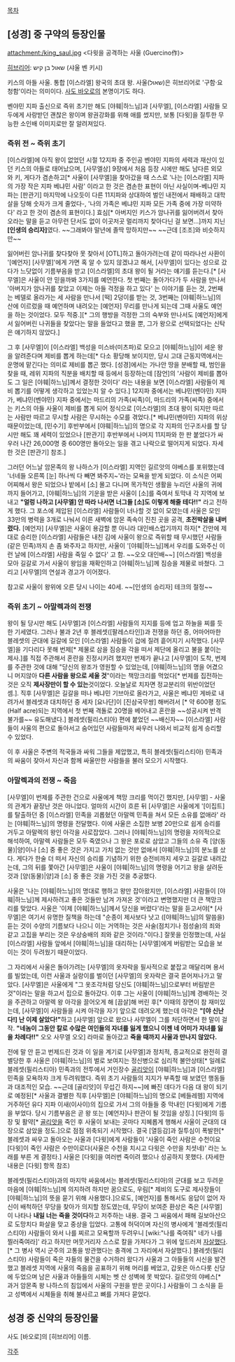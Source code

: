 [[목차]]
== [성경] 중 구약의 등장인물 ==
attachment:/king_saul.jpg
<다윗을 공격하는 사울 (Guercino作)>

[[히브리어]]: שאול בן קיש (샤울 벤 키시)

키스의 아들 사울. 통합 [이스라엘] 왕국의 초대 왕. 사울(שאול)은 히브리어로 '구함·요청함'이라는 의미이다. [[사도 바오로]]의 본명이기도 하다.

벤야민 지파 출신으로 즉위 초기만 해도 [야훼|하느님]과 [사무엘], [이스라엘] 사람들 모두에게 사랑받던 괜찮은 왕이며 왕권강화를 위해 애를 썼지만, 보통 [다윗]을 질투한 무능한 소인배 이미지로만 잘 알려져있다.

=== 즉위 전 ~ 즉위 초기 ===
[이스라엘]에 아직 왕이 없었던 시절 12지파 중 주인공 벤야민 지파의 세력과 재산이 있던 키스의 아들로 태어났으며, [사무엘상] 9장에서 처음 등장 시에만 해도 남다른 외모와 키, 게다가 겸손하고[* 사울이 [사무엘]을 찾아갔을 때 스스로 '나는 [이스라엘] 지파의 가장 작은 지파 베냐민 사람' 이라고 한 것은 겸손한 표현이 아닌 사실이며-베냐민 지파는 [판관기] 마지막에 나오듯이 다른 11지파와 상대하여 벌인 내전에서 패배하고 대학살을 당해 숫자가 크게 줄었다-, '나의 가족은 베냐민 지파 모든 가족 중에 가장 미약하다' 라고 한 것이 겸손의 표현이다.] 효심[* 아버지인 키스가 암나귀를 잃어버려서 찾아오라는 말을 듣고 아무런 단서도 없이 이곳저곳 멀리까지 찾아다닌 걸 보면…]까지 지닌 '''[인생의 승리자]'''였다. ~~그래봐야 말년에 졸딱 망하지만~~ ~~근데 [조조]와 비슷하지만~~ 

잃어버린 암나귀를 찾다찾아 못 찾아서 [OTL]하고 돌아가려는데 같이 따라나선 사환이 '[예언자] [사무엘]'에게 가면 혹 알 수 있지 않겠냐고 해서, [사무엘]이 있다는 성으로 갔다가 느닷없이 기름부음을 받고 [이스라엘]의 초대 왕이 될 거라는 얘기를 듣는다.[* [사무엘]은 사울이 안 믿을까봐 3가지를 예언한다. 첫 번째는 돌아가다가 두 사람을 만나서 '아버지가 암나귀를 찾았고 이제는 아들 걱정을 하고 있다' 는 이야기를 듣는 것, 2번째는 베델로 올라가는 세 사람을 만나서 [떡] 2덩이를 받는 것, 3번째는 [야훼|하느님]의 산에 이르렀을 때 예언하며 내려오는 [예언자] 무리를 만나게 되는데 그때 사울도 예언을 하는 것이었다. 모두 적중.][* 그의 행방을 걱정한 그의 숙부와 만나서도 [예언자]에게서 잃어버린 나귀들을 찾았다는 말을 들었다고 했을 뿐, 그가 왕으로 선택되었다는 신탁은 얘기하지 않았다.] 

그 후 [사무엘]이 [이스라엘] 백성을 미스바(미츠파)로 모으고 [야훼|하느님]이 세운 왕을 알려준다며 제비를 뽑게 하는데[* 다소 황당해 보이지만, 당시 고대 근동지역에서는 운명에 맡긴다는 의미로 제비를 뽑곤 했다. [성경]에서는 가나안 땅을 분배할 때, 범인을 찾을 때, 레위 지파의 직분을 배치할 때 등에서 등장하는데 [잠언]의 '사람이 제비를 뽑아도 그 일은 [야훼|하느님]께서 결정한 것이다' 라는 내용을 보면 [이스라엘] 사람들이 제비 뽑기를 어떻게 생각하고 있었는지 알 수 있다.] 12지파 중에서는 베냐민(벤야민) 지파가, 베냐민(벤야민) 지파 중에서는 마드리의 가족(씨족)이, 마드리의 가족(씨족) 중에서는 키스의 아들 사울이 제비를 뽑게 되어 정식으로 [이스라엘]의 초대 왕이 되지만 따르는 사람만 따르고 무시할 사람은 무시하는 수모를 겪었다.[* 베냐민(벤야민) 지파의 위상 때문이었는데, [민수기] 후반부에서 [야훼|하느님]의 명으로 각 지파의 인구조사를 할 당시만 해도 꽤 세력이 있었으나 [판관기] 후반부에서 나머지 11지파와 한 판 붙었다가 싸우러 나간 26,000명 중 600명만 돌아오는 일을 겪고 나락으로 떨어지게 되었다. 자세한 것은 [판관기] 참조.]

그러던 어느날 암몬족의 왕 나하스가 [이스라엘] 지역인 길르앗의 야베스를 포위했는데 '너네들 오른쪽 [눈] 하나씩 다 빼면 봐주지~'라는 모욕을 받게 되었다. 이 소식은 어찌어찌해서 왕은 되었으나 밭에서 [소] 몰고 다니며 목가적인 생활을 누리던 사울의 귀에까지 들어가고, [야훼|하느님]의 기운을 받은 사울이 [소]를 죽여서 토막내 각 지역에 보내고 '''"얼렁 나하고 [사무엘] 안 따라 나서면 너그들 [소]도 이렇게 해줄 테다!!"''' 라고 전하게 했다. 그 포스에 제압된 [이스라엘] 사람들이 너나할 것 없이 모였는데 사울은 모인 33만의 병력을 3개로 나눠서 이른 새벽에 암몬 족속이 진친 곳을 공격, '''초전박살을 내버렸다.''' [예언자] [사무엘]은 사울이 용감할 뿐 아니라 대인배스럽기까지 하자[* 간만에 제대로 승리한 [이스라엘] 사람들은 내친 김에 사울이 왕으로 즉위할 때 무시했던 사람들(같은 민족)까지 손 좀 봐주자고 하지만, 사울이 '[야훼|하느님]께서 우리를 도와주신 이런 날에 [이스라엘] 사람을 죽일 수 없다' 고 함. ~~오오 대인배~~] [이스라엘] 백성을 모아 길갈로 가서 사울이 왕임을 재확인하고 [야훼|하느님]께 짐승을 제물로 바쳤다. 그리고 [사무엘]의 연설과 경고가 이어졌다. 

참고로 사울이 왕위에 오른 당시 나이는 40세. ~~[인생의 승리자] 테크의 절정~~


=== 즉위 초기 ~ 아말렉과의 전쟁 ===
왕이 될 당시만 해도 [사무엘]과 [이스라엘] 사람들의 지지를 등에 업고 하늘을 찌를 듯한 기세였다. 그러나 불과 2년 후 블레셋([팔레스타인])과 전쟁을 하던 중, 어마어마한 블레셋의 군대에 길갈에 모인 [이스라엘] 사람들이 겁에 질려 흩어지기 시작했다. [사무엘]을 기다리다 못해 번제[* 제물로 삼을 짐승을 각을 떠서 제단에 올리고 불을 붙이는 제사.]를 직접 주관해서 혼란을 진정시키려 했지만 번제가 끝나고 [사무엘]이 도착, 번제를 주관한 것에 대해 "당신의 왕조가 영원할 수 있었는데, [야훼|하느님]의 명을 어겼으니 머지않아 '''다른 사람을 왕으로 세울 것'''"이라는 책망크리를 먹었다[* 번제를 집전하는 것은 오직 '''제사장만이 할 수 있는'''것이었다. 오늘날로 치자면 정교분리의 위반이었던 셈.]. 직후 [사무엘]은 길갈을 떠나 베냐민 기브아로 올라가고, 사울은 베냐민 게바로 내려가서 블레셋과 대치하던 중 세자 [요나단]이 [진삼국무쌍] 해버려서 [* 약 600평 정도(Half acre)되는 지역에서 첫 번째 격돌로 20명을 베어내고 혼란을 ~~성공시켜 반격 불가를~~ 유도해냈다.] 블레셋(필리스티아) 편에 붙었던 ~~배신자~~ [이스라엘] 사람들이 사울의 편으로 돌아서고 숨어있던 사람들마저 싸우러 나와서 비교적 쉽게 승리할 수 있었다. 

이 후 사울은 주변의 적국들과 싸워 그들을 제압했고, 특히 블레셋(필리스티아) 민족과의 싸움이 잦아서 자신과 함께 싸울만한 사람들을 불러 모으기 시작했다. 


=== 아말렉과의 전쟁 ~ 죽음 ===
[사무엘]이 번제를 주관한 건으로 사울에게 책망 크리를 먹이긴 했지만, [사무엘] - 사울의 관계가 끝장난 것은 아니었다. 얼마의 시간이 흐른 뒤 [사무엘]은 사울에게 '[이집트]를 탈출하던 중 [이스라엘] 민족을 괴롭혔던 아말렉 민족을 쳐서 모든 소유를 없애라' 라는 [야훼|하느님]의 명령을 전달했다. 이에 사울은 소집한 보병 20만으로 쉽게 승리를 거두고 아말렉의 왕인 아각을 사로잡았다. 그러나 [야훼|하느님]의 명령을 자의적으로 해석하여, 아말렉 사람들은 모두 죽였으나 그 왕은 포로로 삼았고 그들의 소유 즉 [양(동물)|양]이나 [소] 중 좋은 것은 가지고 가치 없는 것만 없애서 [야훼|하느님]의 분노를 샀다. 게다가 한술 더 떠서 자신의 승리를 기념하기 위한 승전비까지 세우고 길갈로 내려갔는데, 그의 뒤를 쫓아간 [사무엘]은 사울이 [야훼|하느님]의 명령을 어기고 왕을 살려둔 것과 [양(동물)|양]과 [소] 중 좋은 것을 가진 것을 추궁했다.

사울은 '나는 [야훼|하느님]의 명대로 행하고 왕만 잡아왔지만, [이스라엘] 사람들이 [야훼|하느님]께 제사하려고 좋은 것들만 남겨 가져온 것'이라고 변명했지만 더 큰 책망크리를 맞았다. 사울은 '이제 [야훼|하느님]께서 당신을 버렸다'라는 말을 듣고서야[* [사무엘]은 여기서 유명한 질책을 하는데 "순종이 제사보다 낫고 ([야훼|하느님]의 말씀을) 듣는 것이 수양의 기름보다 나으니 이는 거역하는 것은 사술(점치기나 점성술)의 죄와 같고 고집을 부리는 것은 우상숭배의 죄와 같은 것이라."이다.] 잘못을 인정했는데, 사실 [이스라엘] 사람들 앞에서 [야훼|하느님]을 대리하는 [사무엘]에게 버림받는 모습을 보이는 것이 두려웠기 때문이었다. 

그 자리에서 사울은 돌아가려는 [사무엘]의 옷자락을 필사적으로 붙잡고 매달리며 용서를 빌었는데, 이런 사울과 실랑이를 벌이던 [사무엘]의 옷자락은 결국 뜯어져나가고 말았다. [사무엘]은 사울에게 "그 옷조각처럼 당신도 [야훼|하느님]으로부터 버림받은 것"이라는 말을 하고서 집으로 돌아갔다. 이후 그는 사울이 [야훼|하느님]께 경배하는 것을 주관하고 아말렉 왕 아각을 끌어오게 해 [끔살]해 버린 후[* 이때의 장면이 참 재미있는데, [사무엘]이 사람들을 시켜 아각을 자기 앞으로 데려오게 했는데 아각은 '''"[야 신난다!] 난 이제 살았다!"'''하고 [사무엘] 앞으로 왔으나 사무엘이 그를 처단하면서 한 말이 걸작. '''"네놈이 그동안 칼로 수많은 여인들의 자녀를 잃게 했으니 이젠 네 어미가 자녀를 잃을 차례다!!"''' 오오 사무엘 오오] 라마로 돌아갔고 '''죽을 때까지 사울과 만나지 않았다.'''     

전에 말 안 듣고 번제드린 것과 이 일을 계기로 [사무엘]과 정치적, 종교적으로 완전히 결별당한 후 사울은 [야훼|하느님]의 벌로 보여지는 정신병으로 심리적 불안상태[* 일례로 블레셋(필리스티아) 민족과의 전투에서 거인장수 [[골리앗]]이 [야훼|하느님]과 [이스라엘] 민족을 모욕하자 크게 두려워했다. 즉위 초기 사람들의 지지가 부족할 때 보였던 행동들과 대조적인 모습. ~~근데 [골리앗]이 무섭긴 하지~~]에 빠진 데다가 다음 대 왕이 되기로 예정된[* 사울과 결별한 직후 [사무엘]은 [야훼|하느님]의 명으로 [베들레헴] 지역에 거주하던 유다 지파 이새(이사이)의 집으로 가서 그의 아들들 중 막내인 [다윗]에게 기름을 부었다. 당시 기름부음은 곧 왕 또는 [예언자]나 판관이 될 것임을 상징.] [다윗]의 등장 및 활약[* [[골리앗]]을 죽인 후 사울이 보내는 곳마다 지혜롭게 행해서 사울이 군대의 대장으로 삼았을 정도.]으로 점점 위축되기 시작했다. 결국 [열등감]과 질투심이 폭발한[* 블레셋과 싸우고 돌아오는 사울과 [다윗]에게 사람들이 '사울이 죽인 사람은 수천이요 [다윗]이 죽인 사람은 수만이로다(사울은 수천을 치시고 다윗은 수만을 치셧네)' 라는 노래를 부른 게 결정타.] 사울은 [다윗]을 여러번 죽이려 했으나 성공하지 못했다. (자세한 내용은 [다윗] 항목 참조) 

블레셋(필리스티아)과의 마지막 싸움에서는 블레셋(필리스티아)의 군대를 보고 두려운 마음에 [야훼|하느님]께 의지하려 하지만 꿈으로도, 우림[* 제비의 도구로 제사장들이 [야훼|하느님]의 뜻을 묻기 위해 사용했다.]으로도, [예언자]를 통해서도 응답이 없어 자신이 배척하던 무당을 찾아가 의지할 정도였는데, 무당이 보여준 환상은 죽은 [사무엘]이 나타나 '''내일 너는 죽을 것이다'''하고 저주하는 내용. 결국 그 싸움에서 패해 길보아산으로 도망치다 화살을 맞고 중상을 입었다. 고통에 허덕이며 자신의 병사에게 '블레셋(필리스티아) 사람들이 와서 나를 찌르고 모욕할까 두려우니 [wiki:"나를 죽여줘" 네가 나를 찔러죽여라]' 라고 하지만 머뭇거리자 스스로 칼을 가져다가 그 위에 엎드러져 [[자살]]했다.[* 그 병사 역시 군주의 고통을 방관했다는 충격에 그 자리에서 자살했다.] 블레셋(필리스티아) 사람들이 죽은 자들의 물건을 수거하러 왔다가 사울과 그 아들들의 시신을 발견했고 블레셋 지역에 사울의 죽음을 공표하기 위해 머리를 베었고, 갑옷은 아스다롯 신당에 두었으며 남은 사울과 아들들의 시체는 벳 산 성벽에 못 박았다. 길르앗의 야베스[* 과거 암몬족 왕 나하스의 침입에서 사울의 구원을 받은 곳이다.] 사람들이 그 소식을 듣고 성벽에서 시체들을 취해 불사르고 뼈를 가져다 묻었다.      
  

== 성경 중 신약의 등장인물 ==
사도 [바오로]의 [히브리어] 이름.



[[각주]]
